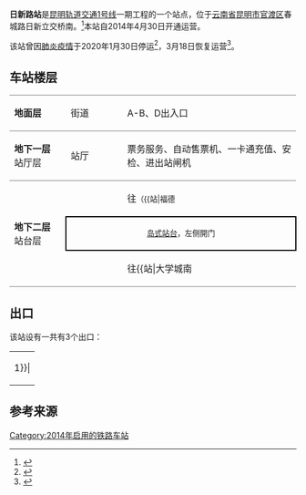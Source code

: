 {{Station Infobox
|Station Name = 日新路站
|Engname = Rixin Road Station
|linecolour = {{昆明地铁颜色|1}}
|Image = 
|Caption = 
|Number = 
|Code = 
|Location = [[云南省|云南省]][[昆明市|昆明市]][[官渡区|官渡区]]春城路日新立交桥南
|coordinates = {{coord|25.004381|102.733387|display=inline,title}}
|Type = 地下车站
|Line = [[昆明轨道交通1号线|1号线]]
|Interchange = 
|Platformtype = 
|Open = [[昆明轨道交通1号线|1号线]]:2014年4月30日
|adjacent = {{Adjacent stations|system=昆明地铁
|line1=1|left1=福德|right1=巫家坝}}
}}

'''日新路站'''是[[昆明轨道交通|昆明轨道交通]][[昆明轨道交通1号线|1号线]]一期工程的一个站点，位于[[云南省|云南省]][[昆明市|昆明市]][[官渡区|官渡区]]春城路日新立交桥南。<ref>{{Cite web|url=http://www.shxb.net/html/20111117/20111117_296429.shtml |title=昆明市民政局公示首批54个地铁站名 21日前市民可提意见 |date=2011-11-17 |deadurl=yes |archiveurl=https://web.archive.org/web/20111124085339/http://www.shxb.net/html/20111117/20111117_296429.shtml |archivedate=2011-11-24 }}</ref>本站自2014年4月30日开通运营。

该站曾因[[2019冠状病毒病云南省疫情|肺炎疫情]]于2020年1月30日停运<ref>{{Cite web|url=http://news.ifeng.com/c/7teLOTRlGa0|title=重磅！30日起昆明地铁3、6号线全线停运！主城区部分公交线路停运|publisher=凤凰网|date=2020-01-30|accessdate=2020-01-30|archive-date=2020-01-30|archive-url=https://web.archive.org/web/20200130030203/http://news.ifeng.com/c/7teLOTRlGa0|dead-url=no}}</ref>，3月18日恢复运营<ref>{{cite news|url=https://www.kunming.cn/news/c/2020-03-16/12875865.shtml|title=3月18日零时起昆明地铁将全面恢复线网运营组织 最快4分钟一趟|publisher=昆明信息港|date=2020-03-16|accessdate=2020-09-09|archive-date=2020-10-02|archive-url=https://web.archive.org/web/20201002004452/https://www.kunming.cn/news/c/2020-03-16/12875865.shtml|dead-url=yes}}</ref>。

== 车站楼层 ==
{|cellspacing=0 cellpadding=3
|style="border-top:solid 1px gray;border-bottom:solid 1px gray;" width=100|'''地面层'''
|style="border-top:solid 1px gray;border-bottom:solid 1px gray;" width=100|街道
|style="border-top:solid 1px gray;border-bottom:solid 1px gray;" width=350|A-B、D出入口
|-
|style="border-bottom:solid 1px gray;"|'''地下一层'''<br />站厅层
|style="border-bottom:solid 1px gray;"|站厅
|style="border-bottom:solid 1px gray;"|票务服务、自动售票机、一卡通充值、安检、进出站闸机
|-
|style="border-bottom:solid 1px gray;" rowspan=3|'''地下二层'''<br />站台层
|{{arrow|L}}
|{{昆明地铁线路名|1}}往{{站|北部汽车站}}<small>（{{站|福德||昆明市}}）</small>
|-
|style="border-right:solid 2px black;border-left:solid 2px black;border-top:solid 2px black;border-bottom:solid 2px black;" colspan=2|<center><small>[[岛式站台|岛式站台]]，左侧開门</small></center>
|-
|style="border-bottom:solid 1px gray;"|{{arrow|R}}
|style="border-bottom:solid 1px gray;"|{{昆明地铁线路名|1}}往{{站|大学城南||昆明市}}/{{站|昆明南火车站}}<small>（{{站|巫家坝}}）</small>
|}

== 出口 ==
该站设有一共有3个出口：
{| class="wikitable"
| rowspan=30 align="center" bgcolor={{昆明地铁颜色|1}}|
|-
! 编号 !! 建议前往的目的地 !! 照片
|-
| {{綠底白字出口|A}} || ||
|-
| {{綠底白字出口|B}} || ||
|-
| {{綠底白字出口|D}} || ||
|}

== 参考来源 ==
<references/>

{{昆明地铁1号线}}
{{铁路车站小作品}}


[[Category:2014年启用的铁路车站|Category:2014年启用的铁路车站]]